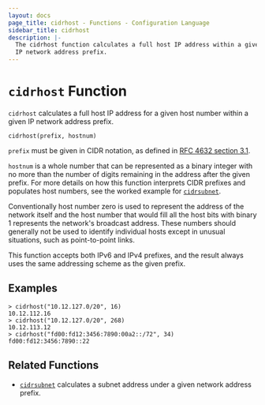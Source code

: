 ```yaml
---
layout: docs
page_title: cidrhost - Functions - Configuration Language
sidebar_title: cidrhost
description: |-
  The cidrhost function calculates a full host IP address within a given
  IP network address prefix.
---
```


# `cidrhost` Function

`cidrhost` calculates a full host IP address for a given host number within
a given IP network address prefix.

```hcl
cidrhost(prefix, hostnum)
```

`prefix` must be given in CIDR notation, as defined in
[RFC 4632 section 3.1](https://tools.ietf.org/html/rfc4632#section-3.1).

`hostnum` is a whole number that can be represented as a binary integer with
no more than the number of digits remaining in the address after the given
prefix. For more details on how this function interprets CIDR prefixes and
populates host numbers, see the worked example for
[`cidrsubnet`](/docs/from-1.5/functions/ipnet/cidrsubnet).

Conventionally host number zero is used to represent the address of the
network itself and the host number that would fill all the host bits with
binary 1 represents the network's broadcast address. These numbers should
generally not be used to identify individual hosts except in unusual
situations, such as point-to-point links.

This function accepts both IPv6 and IPv4 prefixes, and the result always uses
the same addressing scheme as the given prefix.

## Examples

```text
> cidrhost("10.12.127.0/20", 16)
10.12.112.16
> cidrhost("10.12.127.0/20", 268)
10.12.113.12
> cidrhost("fd00:fd12:3456:7890:00a2::/72", 34)
fd00:fd12:3456:7890::22
```

## Related Functions

- [`cidrsubnet`](/docs/from-1.5/functions/ipnet/cidrsubnet) calculates a subnet address under a given
  network address prefix.
